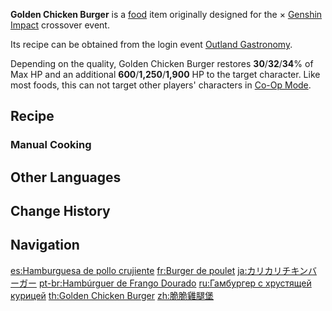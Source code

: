 {{Food Infobox
|id              = 108239
|description     = A hamburger in which the fowl meat is the main star.
|image           = Item Golden Chicken Burger.png
|type            = Recovery Dishes
|effectType      = Healing
|effect          = Restores (var1)% of Max HP and an additional (var2) HP to the selected character.
|eff_att1        = HP Restore
|eff_att2        = HP Restore Percent
|eff_att3        = HP Restore Fixed
|eff_suspicious1 = 30
|eff_suspicious2 = 600
|eff_basic1      = 32
|eff_basic2      = 1,250
|eff_delicious1  = 34
|eff_delicious2  = 1,900
|quality         = 3
|desc_suspicious = The patty has been cut too thin and smeared with too much flour, causing it to taste like bread sandwiching more fried bread.
|desc_basic      = The fluffy bread sandwiches slices of fresh vegetables and a flavorful, crispy fowl fillet. No utensils required here: Just grab it in your hands and bite down on that bundle of rich, satisfying succulence with a hearty "ker-runch"!
|desc_delicious  = The fowl fillet has been wrapped in gold and is so tender that you could almost squeeze the meat juices out. The dense flavor of the sauce and refreshing mouthfeel of the vegetables makes you feel like you're walking on clouds as you lose yourself in this feast lying in your palm.
|recipe          = [[Outland Gastronomy]] Event
|event           = Outland Gastronomy
|recipe_event    = yes
}}
'''Golden Chicken Burger''' is a [[food]] item originally designed for the {{w|KFC}} × [[Genshin Impact]] crossover event.

Its recipe can be obtained from the login event [[Outland Gastronomy]].

Depending on the quality, Golden Chicken Burger restores '''30'''/'''32'''/'''34'''% of Max HP and an additional '''600'''/'''1,250'''/'''1,900''' HP to the target character. Like most foods, this can not target other players' characters in [[Co-Op Mode]].

==Recipe==
{{Recipe
|type = Cooking
|Fowl = 4
|Flour = 2
|Cabbage = 2
|Butter = 2
|sort = Fowl;Flour;Cabbage;Butter
}}

===Manual Cooking===
{{Manual Cooking}}

==Other Languages==
{{Other Languages
|en      = Golden Chicken Burger
|zhs     = 脆脆鸡腿堡
|zhs_rm  = Cuìcuì Jītuǐ Bǎo
|zht     = 脆脆雞腿堡
|zht_rm  = Cuìcuì Jītuǐ Bǎo
|zh_tl   = Crispy Drumstick Burger
|ja      = カリカリチキンバーガー
|ja_rm   = Karikari chikin baagaa
|ja_tl   = Crispy Chicken Burger
|ko      = 바삭바삭 치킨버거
|ko_tl   = Crispy Chicken Burger
|es      = Hamburguesa de pollo crujiente
|es_tl   = Crispy Chicken Hamburger
|fr      = Burger de poulet
|fr_tl   = Chicken Burger
|ru      = Гамбургер с хрустящей курицей
|ru_tl   = Hamburger with Crispy Chicken
|th      = Golden Chicken Burger
|vi      = Burger Gà Giòn
|vi_tl   = Crispy Chicken Burger
|de      = Knuspriges Hühnerfilet auf Brot
|de_tl   = Crispy Chicken Filet on Bread
|id      = Golden Chicken Burger
|pt      = Hambúrguer de Frango Dourado
|pt_tl   = 
|tr      = Tavuk Burger
|tr_tl   = Chicken Burger
|it      = Hamburger di pollo dorato
|it_tl   = Golden Chicken Burger
}}

==Change History==
{{Change History|1.4}}

==Navigation==
{{Food Navbox|type=Event-Exclusive Dishes}}

[[es:Hamburguesa de pollo crujiente]]
[[fr:Burger de poulet]]
[[ja:カリカリチキンバーガー]]
[[pt-br:Hambúrguer de Frango Dourado]]
[[ru:Гамбургер с хрустящей курицей]]
[[th:Golden Chicken Burger]]
[[zh:脆脆雞腿堡]]